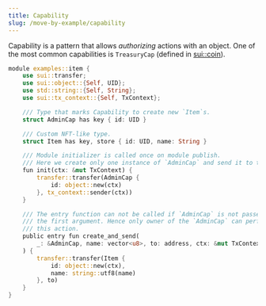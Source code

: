 ```yaml
---
title: Capability
slug: /move-by-example/capability
---
```


Capability is a pattern that allows _authorizing_ actions with an object. One of the most common capabilities is `TreasuryCap` (defined in [sui::coin](https://github.com/MystenLabs/sui/tree/main/crates/sui-framework/packages/sui-framework/sources/coin.move#L19)).

```rust
module examples::item {
    use sui::transfer;
    use sui::object::{Self, UID};
    use std::string::{Self, String};
    use sui::tx_context::{Self, TxContext};

    /// Type that marks Capability to create new `Item`s.
    struct AdminCap has key { id: UID }

    /// Custom NFT-like type.
    struct Item has key, store { id: UID, name: String }

    /// Module initializer is called once on module publish.
    /// Here we create only one instance of `AdminCap` and send it to the publisher.
    fun init(ctx: &mut TxContext) {
        transfer::transfer(AdminCap {
            id: object::new(ctx)
        }, tx_context::sender(ctx))
    }

    /// The entry function can not be called if `AdminCap` is not passed as
    /// the first argument. Hence only owner of the `AdminCap` can perform
    /// this action.
    public entry fun create_and_send(
        _: &AdminCap, name: vector<u8>, to: address, ctx: &mut TxContext
    ) {
        transfer::transfer(Item {
            id: object::new(ctx),
            name: string::utf8(name)
        }, to)
    }
}
```
